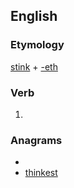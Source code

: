 ==English==

===Etymology===
[[stink]] + [[-eth]]

===Verb===
{{en-verb form}}

# {{archaic third-person singular of|stink}}

===Anagrams===
* {{alphagram|ehiknstt}}
* [[thinkest#English|thinkest]]